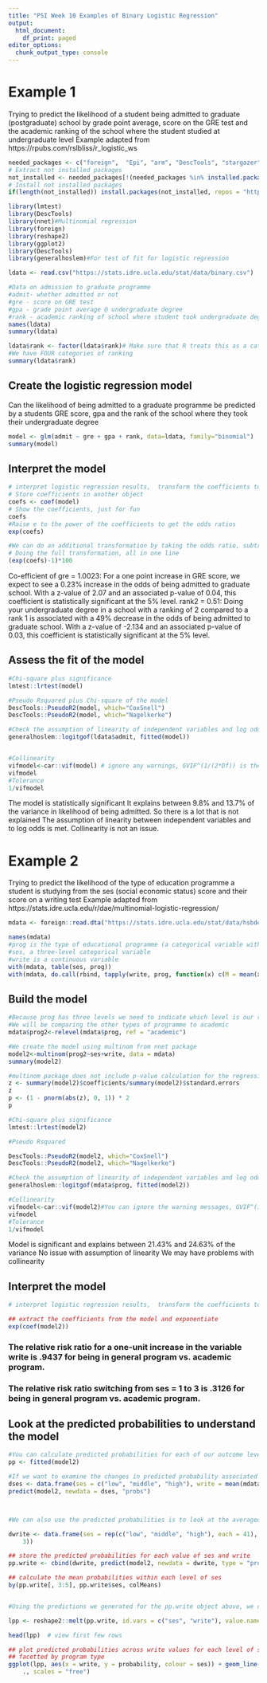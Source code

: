 ---
title: "PSI Week 10 Examples of Binary Logistic Regression"
output:
  html_document:
    df_print: paged
editor_options:
  chunk_output_type: console
---
# Example 1
Trying to predict the likelihood of a student being admitted to graduate (postgraduate) school by grade point average, score on the GRE test and the academic ranking of the school where the student studied at undergraduate level
Example adapted from https://rpubs.com/rslbliss/r_logistic_ws

```{r}
needed_packages <- c("foreign",  "Epi", "arm", "DescTools", "stargazer", "lmtest",  "car", "generalhoslem", "reshape2", "nnet", "ggplot2")                      
# Extract not installed packages
not_installed <- needed_packages[!(needed_packages %in% installed.packages()[ , "Package"])]    
# Install not installed packages
if(length(not_installed)) install.packages(not_installed, repos = "http://cran.us.r-project.org")
```


```{r}
library(lmtest)
library(DescTools)
library(nnet)#Multinomial regression
library(foreign)
library(reshape2)
library(ggplot2)
library(DescTools)
library(generalhoslem)#For test of fit for logistic regression

ldata <- read.csv("https://stats.idre.ucla.edu/stat/data/binary.csv")

#Data on admission to graduate programme
#admit- whether admitted or not
#gre - score on GRE test
#gpa - grade point average @ undergraduate degree
#rank - academic ranking of school where student took undergraduate degree
names(ldata)
summary(ldata)

ldata$rank <- factor(ldata$rank)# Make sure that R treats this as a categorical variable
#We have FOUR categories of ranking
summary(ldata$rank)
```

## Create the logistic regression model
Can the likelihood of being admitted to a graduate programme be predicted by a students GRE score, gpa and the rank of the school where they took their undergraduate degree
```{r}
model <- glm(admit ~ gre + gpa + rank, data=ldata, family="binomial")
summary(model)
```


## Interpret the model
```{r}
# interpret logistic regression results,  transform the coefficients to odds ratios by raising e to the power of the coefficients.
# Store coefficients in another object
coefs <- coef(model)
# Show the coefficients, just for fun
coefs
#Raise e to the power of the coefficients to get the odds ratios
exp(coefs)

#We can do an additional transformation by taking the odds ratio, subtract 1, and multiply by 100 to get the percent change in the odds for a one unit increase in the independent variable.
# Doing the full transformation, all in one line
(exp(coefs)-1)*100

```
Co-efficient of gre = 1.0023: For a one point increase in GRE score, we expect to see a 0.23% increase in the odds of being admitted to graduate school. With a z-value of 2.07 and an associated p-value of 0.04, this coefficient is statistically significant at the 5% level.
rank2 = 0.51: Doing your undergraduate degree in a  school with a ranking of 2  compared to  a rank 1  is associated with a 49% decrease in the odds of being admitted to graduate school. With a z-value of -2.134 and an associated p-value of 0.03, this coefficient is statistically significant at the 5% level.

## Assess the fit of the model
```{r}
#Chi-square plus significance
lmtest::lrtest(model)

#Pseudo Rsquared plus Chi-square of the model
DescTools::PseudoR2(model, which="CoxSnell")
DescTools::PseudoR2(model, which="Nagelkerke")

#Check the assumption of linearity of independent variables and log odds using a Hosmer-Lemeshow test, if this is not statsitically significant we are ok
generalhoslem::logitgof(ldata$admit, fitted(model))


#Collinearity
vifmodel<-car::vif(model) # ignore any warnings, GVIF^(1/(2*Df)) is the value of interest
vifmodel
#Tolerance
1/vifmodel

```
The model is  statistically significant
It explains between 9.8% and 13.7% of the variance in likelihood of being admitted.
So there is a lot that is not explained
The assumption of linearity between independent variables and to log odds is met.
Collinearity is not an issue.


# Example 2
Trying to predict the likelihood of the type of education programme a student is studying from the ses (social economic status) score and their score on a writing test
Example adapted from https://stats.idre.ucla.edu/r/dae/multinomial-logistic-regression/
```{r}
mdata <- foreign::read.dta("https://stats.idre.ucla.edu/stat/data/hsbdemo.dta")

names(mdata)
#prog is the type of educational programme (a categorical variable with three values)
#ses, a three-level categorical variable
#write is a continuous variable
with(mdata, table(ses, prog))
with(mdata, do.call(rbind, tapply(write, prog, function(x) c(M = mean(x), SD = sd(x)))))


```
## Build the model
```{r}
#Because prog has three levels we need to indicate which level is our reference
#We will be comparing the other types of programme to academic
mdata$prog2<-relevel(mdata$prog, ref = "academic")
```


```{r}
#We create the model using multinom from nnet package
model2<-multinom(prog2~ses+write, data = mdata)
summary(model2)
```


```{r}
#multinom package does not include p-value calculation for the regression coefficients, so we calculate p-values using Wald tests (here z-tests).
z <- summary(model2)$coefficients/summary(model2)$standard.errors
z
p <- (1 - pnorm(abs(z), 0, 1)) * 2
p

#Chi-square plus significance
lmtest::lrtest(model2)

#Pseudo Rsquared 

DescTools::PseudoR2(model2, which="CoxSnell")
DescTools::PseudoR2(model2, which="Nagelkerke")

#Check the assumption of linearity of independent variables and log odds using a Hosmer-Lemeshow test, if this is not statsitically significant we are ok
generalhoslem::logitgof(mdata$prog, fitted(model2))

#Collinearity
vifmodel<-car::vif(model2)#You can ignore the warning messages, GVIF^(1/(2*Df)) is the value of interest
vifmodel
#Tolerance
1/vifmodel
```
Model is significant and explains between 21.43% and 24.63% of the variance 
No issue with assumption of linearity
We may have problems with collinearity

## Interpret the model
```{r}
# interpret logistic regression results,  transform the coefficients to odds ratios by raising e to the power of the coefficients.

## extract the coefficients from the model and exponentiate
exp(coef(model2))


```
### The relative risk ratio for a one-unit increase in the variable write is .9437 for being in general program vs. academic program.
### The relative risk ratio switching from ses = 1 to 3 is .3126 for being in general program vs. academic program.

## Look at the predicted probabilities to understand the model

```{r}
#You can calculate predicted probabilities for each of our outcome levels using the fitted function
pp <- fitted(model2)

#If we want to examine the changes in predicted probability associated with one of our two variables, we can create small datasets varying one variable while holding the other constant. We will first do this holding write at its mean and examining the predicted probabilities for each level of ses.
dses <- data.frame(ses = c("low", "middle", "high"), write = mean(mdata$write))
predict(model2, newdata = dses, "probs")



#We can also use the predicted probabilities is to look at the averaged predicted probabilities for different values of the continuous predictor variable write within each level of ses.

dwrite <- data.frame(ses = rep(c("low", "middle", "high"), each = 41), write = rep(c(30:70),
    3))

## store the predicted probabilities for each value of ses and write
pp.write <- cbind(dwrite, predict(model2, newdata = dwrite, type = "probs", se = TRUE))

## calculate the mean probabilities within each level of ses
by(pp.write[, 3:5], pp.write$ses, colMeans)


#Using the predictions we generated for the pp.write object above, we can plot the predicted probabilities against the writing score by the level of ses for different levels of the outcome variable.

lpp <- reshape2::melt(pp.write, id.vars = c("ses", "write"), value.name = "probability")

head(lpp)  # view first few rows

## plot predicted probabilities across write values for each level of ses
## facetted by program type
ggplot(lpp, aes(x = write, y = probability, colour = ses)) + geom_line() + facet_grid(variable ~
    ., scales = "free")
```